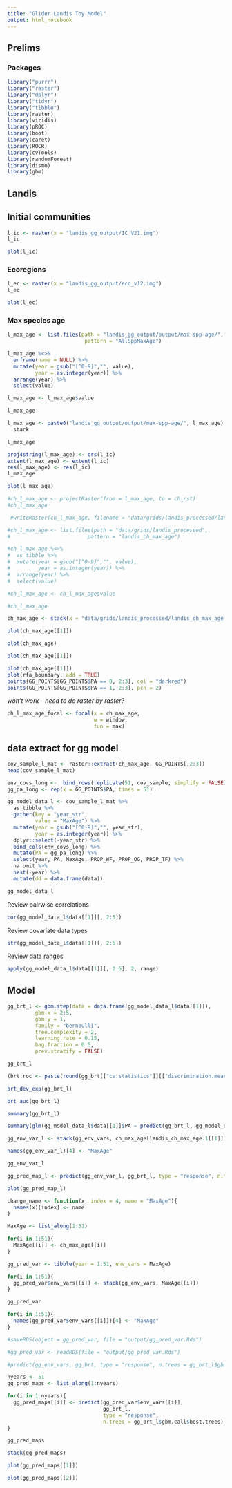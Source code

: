 ```yaml
---
title: "Glider Landis Toy Model"
output: html_notebook
---
```


## Prelims


### Packages
```r
library("purrr")
library("raster")
library("dplyr")
library("tidyr")
library("tibble")
library(raster)
library(viridis)
library(pROC)
library(boot)
library(caret)
library(ROCR)
library(cvTools)
library(randomForest)
library(dismo)
library(gbm)
```

## Landis

## Initial communities
```r
l_ic <- raster(x = "landis_gg_output/IC_V21.img")
l_ic
```

```r
plot(l_ic)
```

### Ecoregions
```r
l_ec <- raster(x = "landis_gg_output/eco_v12.img")
l_ec
```
```r
plot(l_ec)
```

### Max species age
```r
l_max_age <- list.files(path = "landis_gg_output/output/max-spp-age/",
                         pattern = "AllSppMaxAge")

l_max_age %<>% 
  enframe(name = NULL) %>% 
  mutate(year = gsub("[^0-9]","", value),
         year = as.integer(year)) %>% 
  arrange(year) %>% 
  select(value)

l_max_age <- l_max_age$value

l_max_age
```

```r
l_max_age <- paste0("landis_gg_output/output/max-spp-age/", l_max_age) %>% 
  stack

l_max_age
```
```r
proj4string(l_max_age) <- crs(l_ic)
extent(l_max_age) <- extent(l_ic)
res(l_max_age) <- res(l_ic)
l_max_age
```
```r
plot(l_max_age)
```


```r
#ch_l_max_age <- projectRaster(from = l_max_age, to = ch_rst)
#ch_l_max_age
```

```r
 #writeRaster(ch_l_max_age, filename = "data/grids/landis_processed/landis_ch_max_age.tif", bylayer = TRUE) 
```

```r
#ch_l_max_age <- list.files(path = "data/grids/landis_processed",
#                         pattern = "landis_ch_max_age")

#ch_l_max_age %<>% 
#  as_tibble %>% 
#  mutate(year = gsub("[^0-9]","", value),
#         year = as.integer(year)) %>% 
#  arrange(year) %>% 
#  select(value)

#ch_l_max_age <- ch_l_max_age$value

#ch_l_max_age
```

```r
ch_max_age <- stack(x = "data/grids/landis_processed/landis_ch_max_age.tif")
```

```r
plot(ch_max_age[[1]])
```

```r
plot(ch_max_age)
```


```r
plot(ch_max_age[[1]])
```

```r
plot(ch_max_age[[1]])
plot(rfa_boundary, add = TRUE)
points(GG_POINTS[GG_POINTS$PA == 0, 2:3], col = "darkred")
points(GG_POINTS[GG_POINTS$PA == 1, 2:3], pch = 2)
```

*won't work - need to do raster by raster?*
```r
ch_l_max_age_focal <- focal(x = ch_max_age,
                            w = window,
                            fun = max)
```

## data extract for gg model
```r
cov_sample_l_mat <- raster::extract(ch_max_age, GG_POINTS[,2:3])
head(cov_sample_l_mat)
```

```r
env_covs_long <-  bind_rows(replicate(51, cov_sample, simplify = FALSE))
gg_pa_long <- rep(x = GG_POINTS$PA, times = 51)
```

```r
gg_model_data_l <- cov_sample_l_mat %>% 
  as_tibble %>% 
  gather(key = "year_str",
         value = "MaxAge") %>% 
  mutate(year = gsub("[^0-9]","", year_str),
         year = as.integer(year)) %>% 
  dplyr::select(-year_str) %>% 
  bind_cols(env_covs_long) %>% 
  mutate(PA = gg_pa_long) %>% 
  select(year, PA, MaxAge, PROP_WF, PROP_OG, PROP_TF) %>% 
  na.omit %>% 
  nest(-year) %>% 
  mutate(dd = data.frame(data))

gg_model_data_l
```

Review pairwise correlations
```r
cor(gg_model_data_l$data[[1]][, 2:5])
```

Review covariate data types
```r
str(gg_model_data_l$data[[1]][, 2:5])
```

Review data ranges
```r
apply(gg_model_data_l$data[[1]][, 2:5], 2, range)
```

## Model

```r
gg_brt_l <- gbm.step(data = data.frame(gg_model_data_l$data[[1]]),
         gbm.x = 2:5,
         gbm.y = 1,
         family = "bernoulli",
         tree.complexity = 2,
         learning.rate = 0.15,
         bag.fraction = 0.5,
         prev.stratify = FALSE)

gg_brt_l
```


```r
(brt.roc <- paste(round(gg_brt[["cv.statistics"]][["discrimination.mean"]],2)," +/- ",round(gg_brt[["cv.statistics"]][["discrimination.se"]],2),sep=""))
```

```r
brt_dev_exp(gg_brt_l)
```

```r
brt_auc(gg_brt_l)
```

```r
summary(gg_brt_l)
```



```r
summary(glm(gg_model_data_l$data[[1]]$PA ~ predict(gg_brt_l, gg_model_data_l$data[[1]], n.trees = gg_brt_l$gbm.call$best.trees, type="link"), family = binomial(link = "logit")))  #slope is close to one therefore model is well calibrated to held-out data
```

```r
gg_env_var_l <- stack(gg_env_vars, ch_max_age[landis_ch_max_age.1[[1]])

names(gg_env_var_l)[4] <- "MaxAge"

gg_env_var_l
```

```r
gg_pred_map_l <- predict(gg_env_var_l, gg_brt_l, type = "response", n.trees = gg_brt_l$gbm.call$best.trees)
```
 

```r
plot(gg_pred_map_l)
```
```r
change_name <- function(x, index = 4, name = "MaxAge"){
  names(x)[index] <- name
}
```

```r

MaxAge <- list_along(1:51)

for(i in 1:51){
  MaxAge[[i]] <- ch_max_age[[i]]
}

gg_pred_var <- tibble(year = 1:51, env_vars = MaxAge)

for(i in 1:51){
  gg_pred_var$env_vars[[i]] <- stack(gg_env_vars, MaxAge[[i]])
}

gg_pred_var
```




```r
for(i in 1:51){
  names(gg_pred_var$env_vars[[i]])[4] <- "MaxAge"
}

```


```r
#saveRDS(object = gg_pred_var, file = "output/gg_pred_var.Rds")

#gg_pred_var <- readRDS(file = "output/gg_pred_var.Rds")
```

```r
#predict(gg_env_vars, gg_brt, type = "response", n.trees = gg_brt_l$gbm.call$best.trees)
```


```r
nyears <- 51
gg_pred_maps <- list_along(1:nyears)

for(i in 1:nyears){
  gg_pred_maps[[i]] <- predict(gg_pred_var$env_vars[[i]],
                               gg_brt_l,
                               type = "response",
                               n.trees = gg_brt_l$gbm.call$best.trees)
}

gg_pred_maps
```


```r
stack(gg_pred_maps)
```

```r
plot(gg_pred_maps[[1]])
```
```r
plot(gg_pred_maps[[2]])
```






